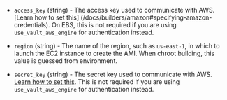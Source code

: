 <!-- Code generated from the comments of the AccessConfig struct in builder/amazon/common/access_config.go; DO NOT EDIT MANUALLY -->

-   `access_key` (string) - The access key used to communicate with AWS. [Learn how  to set this]
    (/docs/builders/amazon#specifying-amazon-credentials). On EBS, this
    is not required if you are using `use_vault_aws_engine` for
    authentication instead.
    
-   `region` (string) - The name of the region, such as `us-east-1`, in which
    to launch the EC2 instance to create the AMI.
    When chroot building, this value is guessed from environment.
    
-   `secret_key` (string) - The secret key used to communicate with AWS. [Learn how to set
    this](/docs/builders/amazon#specifying-amazon-credentials). This is not required
    if you are using `use_vault_aws_engine` for authentication instead.
    
